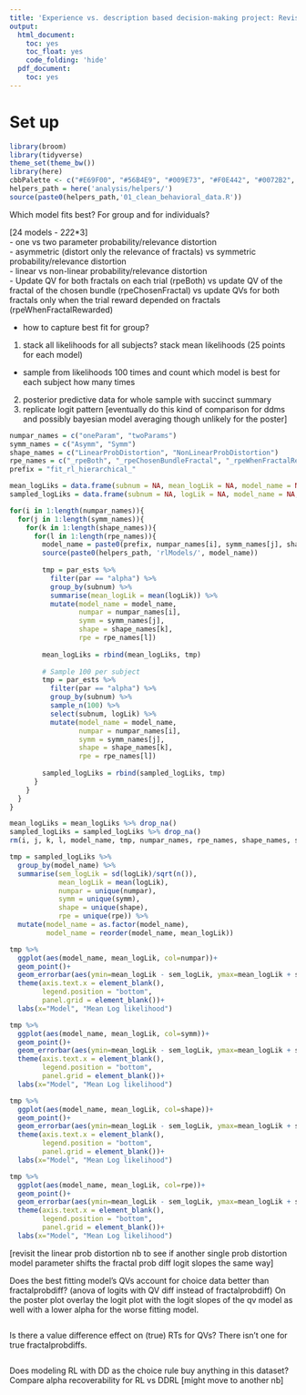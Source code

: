 ```yaml
---
title: 'Experience vs. description based decision-making project: Revisiting RL models'
output:
  html_document:
    toc: yes
    toc_float: yes
    code_folding: 'hide'
  pdf_document:
    toc: yes
---
```


# Set up

```r
library(broom)
library(tidyverse)
theme_set(theme_bw())
library(here)
cbbPalette <- c("#E69F00", "#56B4E9", "#009E73", "#F0E442", "#0072B2", "#D55E00", "#CC79A7")
helpers_path = here('analysis/helpers/')
source(paste0(helpers_path,'01_clean_behavioral_data.R'))
```

Which model fits best? For group and for individuals?  

[24 models - 2*2*2*3]  
- one vs two parameter probability/relevance distortion  
- asymmetric (distort only the relevance of fractals) vs symmetric probability/relevance distortion  
- linear vs non-linear probability/relevance distortion  
- Update QV for both fractals on each trial (rpeBoth) vs update QV of the fractal of the chosen bundle (rpeChosenFractal) vs update QVs for both fractals only when the trial reward depended on fractals (rpeWhenFractalRewarded)  

- how to capture best fit for group? 
1. stack all likelihoods for all subjects? stack mean likelihoods (25 points for each model)
  - sample from likelihoods 100 times and count which model is best for each subject how many times
2. posterior predictive data for whole sample with succinct summary 
3. replicate logit pattern
[eventually do this kind of comparison for ddms and possibly bayesian model averaging though unlikely for the poster]

```r
numpar_names = c("oneParam", "twoParams")
symm_names = c("Asymm", "Symm")
shape_names = c("LinearProbDistortion", "NonLinearProbDistortion")
rpe_names = c("_rpeBoth", "_rpeChosenBundleFractal", "_rpeWhenFractalRewarded")
prefix = "fit_rl_hierarchical_"

mean_logLiks = data.frame(subnum = NA, mean_logLik = NA, model_name = NA, numpar = NA, symm = NA, shape = NA, rpe = NA)
sampled_logLiks = data.frame(subnum = NA, logLik = NA, model_name = NA, numpar = NA, symm = NA, shape = NA, rpe = NA)

for(i in 1:length(numpar_names)){
  for(j in 1:length(symm_names)){
    for(k in 1:length(shape_names)){
      for(l in 1:length(rpe_names)){
        model_name = paste0(prefix, numpar_names[i], symm_names[j], shape_names[k], rpe_names[l], ".R")
        source(paste0(helpers_path, 'rlModels/', model_name))
        
        tmp = par_ests %>%
          filter(par == "alpha") %>%
          group_by(subnum) %>%
          summarise(mean_logLik = mean(logLik)) %>%
          mutate(model_name = model_name,
                 numpar = numpar_names[i],
                 symm = symm_names[j],
                 shape = shape_names[k],
                 rpe = rpe_names[l])
        
        mean_logLiks = rbind(mean_logLiks, tmp)
        
        # Sample 100 per subject
        tmp = par_ests %>%
          filter(par == "alpha") %>%
          group_by(subnum) %>% 
          sample_n(100) %>%
          select(subnum, logLik) %>%
          mutate(model_name = model_name,
                 numpar = numpar_names[i],
                 symm = symm_names[j],
                 shape = shape_names[k],
                 rpe = rpe_names[l])
        
        sampled_logLiks = rbind(sampled_logLiks, tmp)
      }
    }
  }
}

mean_logLiks = mean_logLiks %>% drop_na()
sampled_logLiks = sampled_logLiks %>% drop_na()
rm(i, j, k, l, model_name, tmp, numpar_names, rpe_names, shape_names, symm_names, prefix, fit, g_par_ests, par_ests)
```

```r
tmp = sampled_logLiks %>%
  group_by(model_name) %>%
  summarise(sem_logLik = sd(logLik)/sqrt(n()),
            mean_logLik = mean(logLik),
            numpar = unique(numpar),
            symm = unique(symm),
            shape = unique(shape),
            rpe = unique(rpe)) %>%
  mutate(model_name = as.factor(model_name),
         model_name = reorder(model_name, mean_logLik)) 

tmp %>%
  ggplot(aes(model_name, mean_logLik, col=numpar))+
  geom_point()+
  geom_errorbar(aes(ymin=mean_logLik - sem_logLik, ymax=mean_logLik + sem_logLik))+
  theme(axis.text.x = element_blank(),
        legend.position = "bottom",
        panel.grid = element_blank())+
  labs(x="Model", "Mean Log likelihood")

tmp %>%
  ggplot(aes(model_name, mean_logLik, col=symm))+
  geom_point()+
  geom_errorbar(aes(ymin=mean_logLik - sem_logLik, ymax=mean_logLik + sem_logLik))+
  theme(axis.text.x = element_blank(),
        legend.position = "bottom",
        panel.grid = element_blank())+
  labs(x="Model", "Mean Log likelihood")

tmp %>%
  ggplot(aes(model_name, mean_logLik, col=shape))+
  geom_point()+
  geom_errorbar(aes(ymin=mean_logLik - sem_logLik, ymax=mean_logLik + sem_logLik))+
  theme(axis.text.x = element_blank(),
        legend.position = "bottom",
        panel.grid = element_blank())+
  labs(x="Model", "Mean Log likelihood")

tmp %>%
  ggplot(aes(model_name, mean_logLik, col=rpe))+
  geom_point()+
  geom_errorbar(aes(ymin=mean_logLik - sem_logLik, ymax=mean_logLik + sem_logLik))+
  theme(axis.text.x = element_blank(),
        legend.position = "bottom",
        panel.grid = element_blank())+
  labs(x="Model", "Mean Log likelihood")

```

[revisit the linear prob distortion nb to see if another single prob distortion model parameter shifts the fractal prob diff logit slopes the same way]

Does the best fitting model's QVs account for choice data better than fractalprobdiff?
(anova of logits with QV diff instead of fractalprobdiff)
On the poster plot overlay the logit plot with the logit slopes of the qv model as well with a lower alpha for the worse fitting model.

```r

```

Is there a value difference effect on (true) RTs for QVs? There isn't one for true fractalprobdiffs.

```r

```

Does modeling RL with DD as the choice rule buy anything in this dataset? Compare alpha recoverability for RL vs DDRL [might move to another nb]

```r

```
